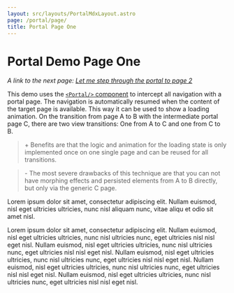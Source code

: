 ```yaml
---
layout: src/layouts/PortalMdxLayout.astro
page: /portal/page/
title: Portal Page One
---
```


<h1 style="view-transition-name:heading">Portal Demo Page One</h1>

<div style="view-transition-name:content">

*A link to the next page: [Let me step through the portal to page 2](/portal/two/)*

This demo uses the <a href="/library/Portal/" data-astro-reload>`<Portal/>` component</a>  to intercept all navigation with a portal page. The navigation is automatically resumed when the content of the target page is available. This way it can be used to show a loading animation. On the transition from page A to B with the intermediate portal page C, there are two view transitions: One from A to C and one from C to B.

> \+ Benefits are that the logic and animation for the loading state is only implemented once on one single page and can be reused for all transitions.

> \- The most severe drawbacks of this technique are that you can not have morphing effects and persisted elements from A to B directly, but only via the generic C page.


Lorem ipsum dolor sit amet, consectetur adipiscing elit. Nullam euismod, nisl eget ultricies ultricies, nunc nisl aliquam nunc, vitae aliqu et odio sit amet nisl.

Lorem ipsum dolor sit amet, consectetur adipiscing elit. Nullam euismod, nisl eget ultricies ultricies, nunc nisl ultricies nunc, eget ultricies nisl nisl eget nisl. Nullam euismod, nisl eget ultricies ultricies, nunc nisl ultricies nunc, eget ultricies nisl nisl eget nisl. Nullam euismod, nisl eget ultricies ultricies, nunc nisl ultricies nunc, eget ultricies nisl nisl eget nisl. Nullam euismod, nisl eget ultricies ultricies, nunc nisl ultricies nunc, eget ultricies nisl nisl eget nisl. Nullam euismod, nisl eget ultricies ultricies, nunc nisl ultricies nunc, eget ultricies nisl nisl eget nisl.

</div>

